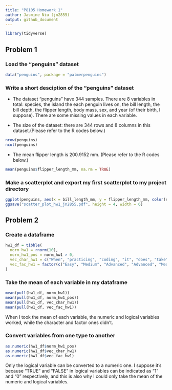 ```yaml
---
title: "P8105 Homework 1"
author: Jasmine Niu (jn2855)
output: github_document
---
```


```r
library(tidyverse)
```

## Problem 1

### Load the "penguins" dataset

```r
data("penguins", package = "palmerpenguins")
```

### Write a short desciption of the "penguins" dataset

* The dataset "penguins" have 344 samples. There are 8 variables in total: species, the island the each penguin lives on, the bill length, the bill depth, the flipper length, body mass, sex, and year (of their birth, I suppose). There are some missing values in each variable.

* The size of the dataset: there are 344 rows and 8 columns in this dataset.(Please refer to the R codes below.)

```r
nrow(penguins)
ncol(penguins)
```
* The mean flipper length is 200.9152 mm. (Please refer to the R codes below.)

```r
mean(penguins$flipper_length_mm, na.rm = TRUE)
```
### Make a scatterplot and export my first scatterplot to my project directory

```r
ggplot(penguins, aes(x = bill_length_mm, y = flipper_length_mm, color(species))) + geom_point()
ggsave("scatter_plot_hw1_jn2855.pdf", height = 4, width = 6)
```

## Problem 2

### Create a dataframe 

```r
hw1_df = tibble(
  norm_hw1 = rnorm(10),
  norm_hw1_pos = norm_hw1 > 0,
  vec_char_hw1 = c("When", "practicing", "coding", "it", "does", "take", "a", "lot", "of", "time"),
  vec_fac_hw1 = factor(c("Easy", "Medium", "Advanced", "Advanced", "Medium", "Easy", "Advanced", "Advanced", "Advanced", "Advanced"))
)
```

### Take the mean of each variable in my dataframe

```r
mean(pull(hw1_df, norm_hw1))
mean(pull(hw1_df, norm_hw1_pos))
mean(pull(hw1_df, vec_char_hw1))
mean(pull(hw1_df, vec_fac_hw1))
```

When I took the mean of each variable, the numeric and logical variables worked, while the character and factor ones didn't.

### Convert variables from one type to another

```r
as.numeric(hw1_df$norm_hw1_pos)
as.numeric(hw1_df$vec_char_hw1)
as.numeric(hw1_df$vec_fac_hw1)
```

Only the logical variable can be converted to a numeric one. I suppose it's because "TRUE" and "FALSE" in logical variables can be indicated as "1" and "0" respectively, and this is also why I could only take the mean of the numeric and logical variables.

